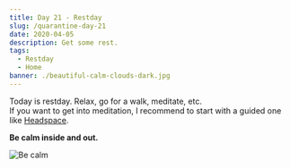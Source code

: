 ```yaml
---
title: Day 21 - Restday
slug: /quarantine-day-21
date: 2020-04-05
description: Get some rest.
tags:
  - Restday
  - Home
banner: ./beautiful-calm-clouds-dark.jpg
---
```


Today is restday. Relax, go for a walk, meditate, etc.<br/>
If you want to get into meditation, I recommend to start with a guided one like [Headspace](https://www.headspace.com/de).

**Be calm inside and out.**

![Be calm](./beautiful-calm-clouds-dark.jpg)
